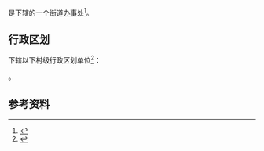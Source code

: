 {{中国乡级行政区|23/07/18/002/000}}

'''{{PAGENAMEBASE}}'''是{{PRC admin/fullname|23/07/18/002/000|3}}下辖的一个[[街道办事处|街道办事处]]<ref>{{PRC admin/ref sgc|{{PRC admin/parent|23/07/18/002/000}}}}</ref>。

== 行政区划 ==
{{PAGENAMEBASE}}下辖以下村级行政区划单位<ref>{{PRC admin/ref sgc|23/07/18/002/000}}</ref>：

{{PRC admin/children|23/07/18/002/000}}。

== 参考资料 ==
{{reflist}}

{{黑龙江行政区划小作品}}
{{PRC admin/navcat|23/07/18/002/000}}